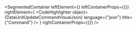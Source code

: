 
<SegmentedContainer
  leftElement={<DataUnitUpdateCommandDesc />}
  leftContainerProps={{}}
  rightElement={
    <CodeHighlighter
      object={DataUnitUpdateCommandVisualJson}
      language={"json"}
      title={"Command"}
    />
  }
  rightContainerProps={{}}
/>
